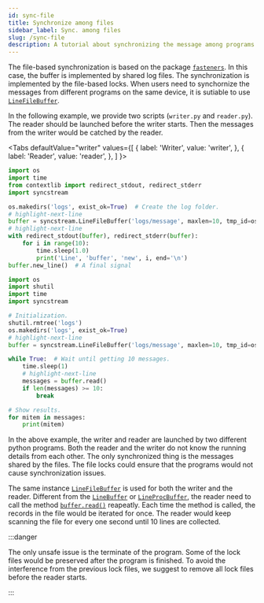 ```yaml
---
id: sync-file
title: Synchronize among files
sidebar_label: Sync. among files
slug: /sync-file
description: A tutorial about synchronizing the message among programs.
---
```




The file-based synchronization is based on the package [`fasteners`<IconExternalLink/>][pypi-fasteners]. In this case, the buffer is implemented by shared log files. The synchronization is implemented by the file-based locks. When users need to synchornize the messages from different programs on the same device, it is sutiable to use [`LineFileBuffer`](../apis/file/LineFileBuffer.mdx).

In the following example, we provide two scripts (`writer.py` and `reader.py`). The reader should be launched before the writer starts. Then the messages from the writer would be catched by the reader.

<Tabs
  defaultValue="writer"
  values={[
    { label: 'Writer', value: 'writer', },
    { label: 'Reader', value: 'reader', },
  ]
}>

<TabItem value="writer">

```python showLineNumbers title="writer.py"
import os
import time
from contextlib import redirect_stdout, redirect_stderr
import syncstream

os.makedirs('logs', exist_ok=True)  # Create the log folder.
# highlight-next-line
buffer = syncstream.LineFileBuffer('logs/message', maxlen=10, tmp_id=os.getpid())
# highlight-next-line
with redirect_stdout(buffer), redirect_stderr(buffer):
    for i in range(10):
        time.sleep(1.0)
        print('Line', 'buffer', 'new', i, end='\n')
buffer.new_line()  # A final signal
```

</TabItem>

<TabItem value="reader">

```python showLineNumbers title="reader.py"
import os
import shutil
import time
import syncstream

# Initialization.
shutil.rmtree('logs')
os.makedirs('logs', exist_ok=True)
# highlight-next-line
buffer = syncstream.LineFileBuffer('logs/message', maxlen=10, tmp_id=os.getpid())

while True:  # Wait until getting 10 messages.
    time.sleep(1)
    # highlight-next-line
    messages = buffer.read()
    if len(messages) >= 10:
        break

# Show results.
for mitem in messages:
    print(mitem)
```

</TabItem>

</Tabs>

In the above example, the writer and reader are launched by two different python programs. Both the reader and the writer do not know the running details from each other. The only synchronized thing is the messages shared by the files. The file locks could ensure that the programs would not cause synchronization issues.

The same instance [`LineFileBuffer`](../apis/file/LineFileBuffer.mdx) is used for both the writer and the reader. Different from the [`LineBuffer`](../apis/mproc/LineBuffer.mdx) or [`LineProcBuffer`](../apis/mproc/LineProcBuffer.mdx), the reader need to call the method [`buffer.read()`](../apis/file/LineFileBuffer.mdx#-read) reapeatly. Each time the method is called, the records in the file would be iterated for once. The reader would keep scanning the file for every one second until 10 lines are collected.

:::danger

The only unsafe issue is the terminate of the program. Some of the lock files would be preserved after the program is finished. To avoid the interference from the previous lock files, we suggest to remove all lock files before the reader starts.

:::

[pypi-fasteners]:https://pypi.org/project/fasteners "fasteners"
